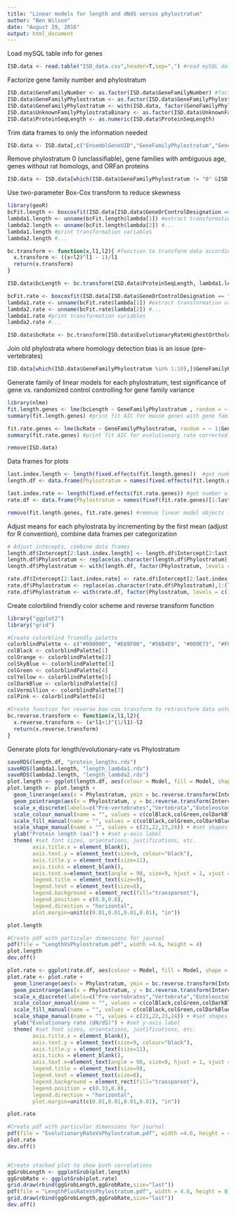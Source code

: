 ```yaml
---
title: "Linear models for length and dNdS versus phylostratum"
author: "Ben Wilson"
date: "August 29, 2016"
output: html_document
---
```


Load mySQL table info for genes
```r
ISD.data <- read.table("ISD_data.csv",header=T,sep=",") #read mySQL data into data frame
```

Factorize gene family number and phylostratum
```r
ISD.data$GeneFamilyNumber <- as.factor(ISD.data$GeneFamilyNumber) #factorize gene family ID to prevent numeric interpretation by R
ISD.data$GeneFamilyPhylostratum <- as.factor(ISD.data$GeneFamilyPhylostratum) #factorize variable to ensure that it is not interpreted as numeric variable
ISD.data$GeneFamilyPhylostratum <- with(ISD.data, factor(GeneFamilyPhylostratum, levels = c(sort(unique(ISD.data$GeneFamilyPhylostratum)),"Intergenic","Masked"))) # set levels of categorical phylostratum variable
ISD.data$UnknownFamilyPhylostrataBinary <- as.factor(ISD.data$UnknownFamilyPhylostrataBinary) #factorize binary category for gene families with ambiguous age
ISD.data$ProteinSeqLength <- as.numeric(ISD.data$ProteinSeqLength)
```

Trim data frames to only the information needed
```r
ISD.data <- ISD.data[,c("EnsemblGeneUID","GeneFamilyPhylostratum","GeneFamilyNumber","NoCysIUPredMeanISD","GeneOrControlDesignation","EvolutionaryRateHighestOrthologRate","UnknownFamilyPhylostrataBinary", "ProteinSeqLength")] #subset needed columns

```

Remove phylostratum 0 (unclassifiable), gene families with ambiguous age, genes without rat homologs, and ORFan proteins
```r
ISD.data <- ISD.data[which(ISD.data$GeneFamilyPhylostratum != "0" &ISD.data$GeneFamilyPhylostratum != "20" & ISD.data$UnknownFamilyPhylostrataBinary != "1" & !is.na(ISD.data$EvolutionaryRateHighestOrthologRate)),] #exclude unclassifiable genes, false-positive rich ORFans
```

Use two-parameter Box-Cox transform to reduce skewness
```r
library(geoR)
bcFit.length <- boxcoxfit(ISD.data[ISD.data$GeneOrControlDesignation == "CodingGene",]$ProteinSeqLength, lambda2 =  TRUE) #fit a Box-Cox transform to data, exclude mouse-specific genes
lambda1.length <- unname(bcFit.length$lambda[1]) #extract transformation variables
lambda2.length <- unname(bcFit.length$lambda[2]) #...
lambda1.length #print transformation variables
lambda2.length #...

bc.transform <- function(x,l1,l2){ #function to transform data according to Box-Cox transformation fit
  x.transform <- ((x+l2)^l1 - 1)/l1
  return(x.transform)
}

ISD.data$bcLength <- bc.transform(ISD.data$ProteinSeqLength, lambda1.length, lambda2.length) #create another column variable for transformed  values

bcFit.rate <- boxcoxfit(ISD.data[ISD.data$GeneOrControlDesignation == "CodingGene",]$EvolutionaryRateHighestOrthologRate, lambda2 =  TRUE) #fit a Box-Cox transform to data, exclude mouse-specific genes
lambda1.rate <- unname(bcFit.rate$lambda[1]) #extract transformation variables
lambda2.rate <- unname(bcFit.rate$lambda[2]) #...
lambda1.rate #print transformation variables
lambda2.rate #...

ISD.data$bcRate <- bc.transform(ISD.data$EvolutionaryRateHighestOrthologRate, lambda1.rate, lambda2.rate) #create another column variable for transformed values
```

Join old phylostrata where homology detection bias is an issue (pre-vertebrates)
```r
ISD.data[which(ISD.data$GeneFamilyPhylostratum %in% 1:10),]$GeneFamilyPhylostratum <- "1"
```

Generate family of linear models for each phylostratum, test significance of gene vs. randomized control controlling for gene family variance
```r
library(nlme)
fit.length.genes <- lme(bcLength ~ GeneFamilyPhylostratum , random = ~ 1|GeneFamilyNumber, data = ISD.data[which(ISD.data$GeneOrControlDesignation == "CodingGene"),]) #generate a linear mixed-effects model fit to mouse genes with gene family as random error
summary(fit.length.genes) #print fit AIC for mouse genes with gene family random error

fit.rate.genes <- lme(bcRate ~ GeneFamilyPhylostratum, random = ~ 1|GeneFamilyNumber, data = ISD.data[ISD.data$GeneOrControlDesignation == "CodingGene",]) #generate a linear mixed-effects model fit to mouse genes with gene family as random error, add dNdS as fixed term, exclude genes without a corresponding dNdS value for mouse-rat comparisons
summary(fit.rate.genes) #print fit AIC for evolutionary rate corrected linear model

remove(ISD.data)
```

Data frames for plots
```r
last.index.length <- length(fixed.effects(fit.length.genes))  #get number of phylostrata that have been fit
length.df <- data.frame(Phylostratum = names(fixed.effects(fit.length.genes)[1:last.index.length]), Intercept = unname(fixed.effects(fit.length.genes)[1:last.index.length]), SE = unname(summary(fit.length.genes)$tTable[,2][1:last.index.length]), Model = "Length") #build data frame to hold linear model data containing PS, mean bcLength, and SEM

last.index.rate <- length(fixed.effects(fit.rate.genes)) #get number of phylostrata that have been fit
rate.df <- data.frame(Phylostratum = names(fixef(fit.rate.genes)[1:last.index.rate]), Intercept = unname(fixef(fit.rate.genes)[1:last.index.rate]), SE = unname(summary(fit.rate.genes)$tTable[,2][1:last.index.rate]), Model = "Evolutionary rate") #build data frame to hold linear model data containing PS, mean bcISD, and SEM

remove(fit.length.genes, fit.rate.genes) #remove linear model objects for genes
```

Adjust means for each phylostrata by incrementing by the first mean (adjust for R convention), combine data frames per categorization
```r
# Adjust intecepts, combine data frames
length.df$Intercept[2:last.index.length] <- length.df$Intercept[2:last.index.length] + length.df$Intercept[1] #increment means by primary intercept, corrects for R convention of relative means
length.df$Phylostratum <- replace(as.character(length.df$Phylostratum),1:(last.index.length),c(1:last.index.length)) #replace linear model text with readable phylostratum names
length.df$Phylostratum <- with(length.df, factor(Phylostratum, levels = c(1:last.index.length)))#spcify factor levels

rate.df$Intercept[2:last.index.rate] <- rate.df$Intercept[2:last.index.rate] + rate.df$Intercept[1]  #...same as above
rate.df$Phylostratum <- replace(as.character(rate.df$Phylostratum),1:(last.index.rate),c(1:last.index.rate)) #replace linear model text with readable phylostratum names
rate.df$Phylostratum <- with(rate.df, factor(Phylostratum, levels = c(1:last.index.rate)))#spcify factor levels
```

Create colorblind friendly color scheme and reverse transform function
```r
library("ggplot2")
library("grid")

#Create colorblind friendly palette
colorblindPalette <- c("#000000", "#E69F00", "#56B4E9", "#009E73", "#F0E442", "#0072B2", "#D55E00", "#CC79A7")
colBlack <- colorblindPalette[1]
colOrange <- colorblindPalette[2]
colSkyBlue <- colorblindPalette[3]
colGreen <- colorblindPalette[4]
colYellow <- colorblindPalette[5]
colDarkBlue <- colorblindPalette[6]
colVermillion <- colorblindPalette[7]
colPink <- colorblindPalette[8]

#Create function for reverse box-cox transform to retransform data onto readable axis (note that this preserves relative comparison of certainty between PS but does not preserve absolute measure of SEM)
bc.reverse.transform <- function(x,l1,l2){
  x.reverse.transform <- (x*l1+1)^(1/l1)-l2
  return(x.reverse.transform)
}
```

Generate plots for length/evolutionary-rate vs Phylostratum
```r
saveRDS(length.df, "protein_lengths.rds")
saveRDS(lambda1.length, "length_lambda1.rds")
saveRDS(lambda2.length, "length_lambda2.rds")
plot.length <- ggplot(length.df, aes(colour = Model, fill = Model, shape = Model)) #make ggplot plot object for linear model data frame, exclude mouse-specific proteins
plot.length <- plot.length + 
  geom_linerange(aes(x = Phylostratum, ymin = bc.reverse.transform(Intercept - SE, lambda1.length, lambda2.length), ymax = bc.reverse.transform(Intercept + SE, lambda1.length, lambda2.length)), lwd = 0.5, show.legend=FALSE) + #add linerange for SEM bars
  geom_pointrange(aes(x = Phylostratum, y = bc.reverse.transform(Intercept, lambda1.length, lambda2.length), ymin = bc.reverse.transform(Intercept - SE, lambda1.length, lambda2.length), ymax = bc.reverse.transform(Intercept + SE, lambda1.length, lambda2.length)), size = 0.5, lwd = 0.5,  show.legend =TRUE) + #add points for mean ISD
  scale_x_discrete(labels=c("Pre-vertebrates","Vertebrata","Euteleostomi","Tetrapoda","Amniota","Mammalia","Eutheria","Boreoeutheria","Euarchontoglires","Rodentia")) + #change phylostratum labels to correspond to taxonomic nodes
  scale_colour_manual(name = "", values = c(colBlack,colGreen,colDarkBlue,colSkyBlue), guide = guide_legend(ncol=2, byrow=TRUE)) + #set colors for each category
  scale_fill_manual(name = "", values = c(colBlack,colGreen,colDarkBlue,colSkyBlue)) + #set fills for each category
  scale_shape_manual(name = "", values = c(21,22,23,24)) + #set shapes for each category
  ylab("Protein length (aa)") + #set y-axis label
  theme( #set font sizes, orientations, justifications, etc.
        axis.title.x = element_blank(),
        axis.text.y = element_text(size=9, colour="black"),
        axis.title.y = element_text(size=11),
        axis.ticks = element_blank(),
        axis.text.x=element_text(angle = 90, size=9, hjust = 1, vjust = 0, colour = "black"),
        legend.title = element_text(size=9),
        legend.text = element_text(size=8),
        legend.background = element_rect(fill="transparent"),
        legend.position = c(0.8,0.8),
        legend.direction = "horizontal",
        plot.margin=unit(c(0.01,0.01,0.01,0.01), "in"))

plot.length

#Create pdf with particular dimensions for journal
pdf(file = "LengthVsPhylostratum.pdf", width =4.6, height = 4)
plot.length
dev.off()

plot.rate <- ggplot(rate.df, aes(colour = Model, fill = Model, shape = Model)) #make ggplot plot object for linear model data frame, exclude mouse-specific proteins
plot.rate <- plot.rate + 
  geom_linerange(aes(x = Phylostratum, ymin = bc.reverse.transform(Intercept - SE, lambda1.rate, lambda2.rate), ymax = bc.reverse.transform(Intercept + SE, lambda1.rate, lambda2.rate)), lwd = 0.5, show.legend=FALSE) + #add linerange for SEM bars
  geom_pointrange(aes(x = Phylostratum, y = bc.reverse.transform(Intercept, lambda1.rate, lambda2.rate), ymin = bc.reverse.transform(Intercept - SE, lambda1.rate, lambda2.rate), ymax = bc.reverse.transform(Intercept + SE, lambda1.rate, lambda2.rate)), size = 0.5, lwd = 0.5,  show.legend =TRUE) + #add points for mean ISD
  scale_x_discrete(labels=c("Pre-vertebrates","Vertebrata","Euteleostomi","Tetrapoda","Amniota","Mammalia","Eutheria","Boreoeutheria","Euarchontoglires","Rodentia")) + #change phylostratum labels to correspond to taxonomic nodes
  scale_colour_manual(name = "", values = c(colBlack,colGreen,colDarkBlue,colSkyBlue), guide = guide_legend(ncol=2, byrow=TRUE)) + #set colors for each category
  scale_fill_manual(name = "", values = c(colBlack,colGreen,colDarkBlue,colSkyBlue)) + #set fills for each category
  scale_shape_manual(name = "", values = c(21,22,23,24)) + #set shapes for each category
  ylab("Evolutionary rate (dN/dS)") + #set y-axis label
  theme( #set font sizes, orientations, justifications, etc.
        axis.title.x = element_blank(),
        axis.text.y = element_text(size=9, colour="black"),
        axis.title.y = element_text(size=11),
        axis.ticks = element_blank(),
        axis.text.x=element_text(angle = 90, size=9, hjust = 1, vjust = 0, colour = "black"),
        legend.title = element_text(size=9),
        legend.text = element_text(size=8),
        legend.background = element_rect(fill="transparent"),
        legend.position = c(0.33,0.8),
        legend.direction = "horizontal",
        plot.margin=unit(c(0.01,0.01,0.01,0.01), "in"))

plot.rate

#Create pdf with particular dimensions for journal
pdf(file = "EvolutionaryRateVsPhylostratum.pdf", width =4.6, height = 4)
plot.rate
dev.off()


#Create stacked plot to show both correlations
ggGrobLength <- ggplotGrob(plot.length)
ggGrobRate <- ggplotGrob(plot.rate)
grid.draw(rbind(ggGrobLength,ggGrobRate,size="last"))
pdf(file = "LengthPlusRateVsPhylostratum.pdf", width = 4.6, height = 8)
grid.draw(rbind(ggGrobLength,ggGrobRate,size="last"))
dev.off()
```